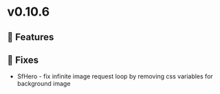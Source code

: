 
<Meta title="Releases/v0.10.6 - Latest/Change log" />

# v0.10.6

## 🚀 Features


## 🐛 Fixes
- SfHero - fix infinite image request loop by removing css variables for background image
